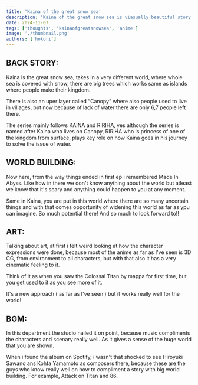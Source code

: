 ```yaml
---
title: 'Kaina of the great snow sea'
description: 'Kaina of the great snow sea is viasually beautiful story!'
date: 2024-11-07
tags: ['thoughts', 'kainaofgreatsnowsea', 'anime']
image: './thumbnail.png'
authors: ['hokori']
---
```


## BACK STORY:

Kaina is the great snow sea, takes in a very different world, where whole sea is covered with snow, there are big trees which works same as islands where people make their kingdom.

There is also an uper layer called “Canopy” where also people used to live in villages, but now because of lack of water there are only 6,7 people left there.

The series mainly follows KAINA and RIRIHA, yes although the series is named after Kaina who lives on Canopy, RIRIHA who is princess of one of the kingdom from surface, plays key role on how Kaina goes in his journey to solve the issue of water.

## WORLD BUILDING:

Now here, from the way things ended in first ep i remembered Made In Abyss. Like how in there we don't know anything about the world but atleast we know that it's scary and anything could happen to you at any moment.

Same in Kaina, you are put in this world where there are so many uncertain things and with that comes opportunity of widening this world as far as ypu can imagine. So much potential there! And so much to look forward to!!

## ART:

Talking about art, at first i felt weird looking at how the character expressions were done, because most of the anime as far as I've seen is 3D CG, from environment to all characters, but with that also it has a very cinematic feeling to it.

Think of it as when you saw the Colossal Titan by mappa for first time, but you get used to it as you see more of it.

It's a new approach ( as far as I've seen ) but it works really well for the world!

## BGM:

In this department the studio nailed it on point, because music compliments the characters and scenary really well. As it gives a sense of the huge world that you are shown.

When i found the album on Spotify, i wasn't that shocked to see Hiroyuki Sawano ans Kohta Yamamoto as composers there, because these are the guys who know really well on how to compliment a story with big world building. For example, Attack on Titan and 86.
